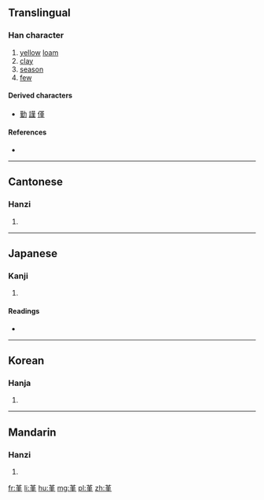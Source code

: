 {{also|菫|暵}}
==Translingual==

===Han character===
{{Han char|rn=32|rad=土|as=08|sn=11|four=4410<sub>4</sub>|canj=廿中手一 (TLQM)|ids=⿳⿱[[廿]][[中]][[一]][[土]]}}

# [[yellow]] [[loam]]
# [[clay]]
# [[season]]
# [[few]]

====Derived characters====
* [[勤]] [[謹]] [[僅]]

====References====
* {{Han ref|kx=0232.050|dkj=05212|dj=0469.070|hdz=10450.020|uh=5807|ud=22535|bh=D4BB|bd=54459}}

----

==Cantonese==

===Hanzi===
{{yue-hanzi|jyut=[[gan2]]|y=gan2}}

# {{defn|lang=yue|sort=土08}}

----

==Japanese==

===Kanji===
{{ja-kanji|grade=|rs=土08}}

# {{defn|lang=ja|sort=土08}}

====Readings====
* {{ja-readings|on=[[きん]] (kin)|kun=[[すみれ]] (sumire)}}

----

==Korean==

===Hanja===
{{ko-hanja|hangeul=근|rv=geun|mr=kŭn}}

# {{defn|lang=ko|sort=土08}}

----

==Mandarin==

===Hanzi===
{{cmn-hanzi|pin=[[jǐn]] ([[jin3]])|wg=chin<sup>3</sup>}}

# {{defn|lang=cmn|sort=土08}}

[[fr:堇]]
[[li:堇]]
[[hu:堇]]
[[mg:堇]]
[[pl:堇]]
[[zh:堇]]